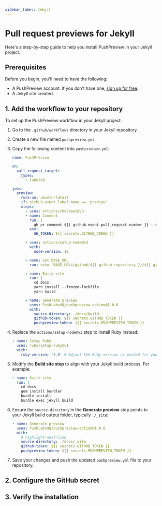 ---
sidebar_label: Jekyll
---


# Pull request previews for Jekyll

Here's a step-by-step guide to help you install PushPreview in your Jekyll project.

## Prerequisites

Before you begin, you'll need to have the following:

- A PushPreview account. If you don't have one, [sign up for free](https://app.pushpreview.com/accounts/signup/).
- A Jekyll site created.

## 1. Add the workflow to your repository

To set up the PushPreview workflow in your Jekyll project:

1. Go to the `.github/workflows` directory in your Jekyll repository.

1. Create a new file named `pushpreview.yml`.

1. Copy the following content into `pushpreview.yml`:

    ```yaml
    name: PushPreview

    on:
      pull_request_target:
        types:
          - labeled

    jobs:
      preview:
        runs-on: ubuntu-latest
        if: github.event.label.name == 'preview'
        steps:
          - uses: actions/checkout@v3
          - name: Comment
            run: |
              gh pr comment ${{ github.event.pull_request.number }} --repo ${{ github.repository }} --body "⚙️ Hang tight! PushPreview is currently building your preview. We'll share the URL as soon as it's ready."
            env:
              GH_TOKEN: ${{ secrets.GITHUB_TOKEN }}

          - uses: actions/setup-node@v3
            with:
              node-version: 18

          - name: Set BASE_URL
            run: echo "BASE_URL=/github/${{ github.repository }}/${{ github.event.number }}/" >> $GITHUB_ENV

          - name: Build site
            run: |
              cd docs
              yarn install --frozen-lockfile
              yarn build

          - name: Generate preview
            uses: PushLabsHQ/pushpreview-action@1.0.6
            with:
              source-directory: ./docs/build
              github-token: ${{ secrets.GITHUB_TOKEN }}
              pushpreview-token: ${{ secrets.PUSHPREVIEW_TOKEN }}
    ```

1. Replace the `actions/setup-node@v3` step to install Ruby instead:

    ```yaml
    - name: Setup Ruby
      uses: ruby/setup-ruby@v1
      with:
        ruby-version: '3.0' # Adjust the Ruby version as needed for your project
    ```

1. Modify the **Build site step** to align with your Jekyll build process. For example:

    ```yaml
    - name: Build site
      run: |
        cd docs
        gem install bundler
        bundle install
        bundle exec jekyll build
    ```
    
1. Ensure the `source-directory` in the **Generate preview** step points to your Jekyll build output folder, typically `./_site`:

    ```yaml
    - name: Generate preview
      uses: PushLabsHQ/pushpreview-action@1.0.6
      with:
        # highlight-next-line
        source-directory: ./docs/_site
        github-token: ${{ secrets.GITHUB_TOKEN }}
        pushpreview-token: ${{ secrets.PUSHPREVIEW_TOKEN }}
    ```

1. Save your changes and push the updated `pushpreview.yml` file to your repository.

## 2. Configure the GitHub secret

<GitHubSecret />

## 3. Verify the installation

<VerifyInstallation />

